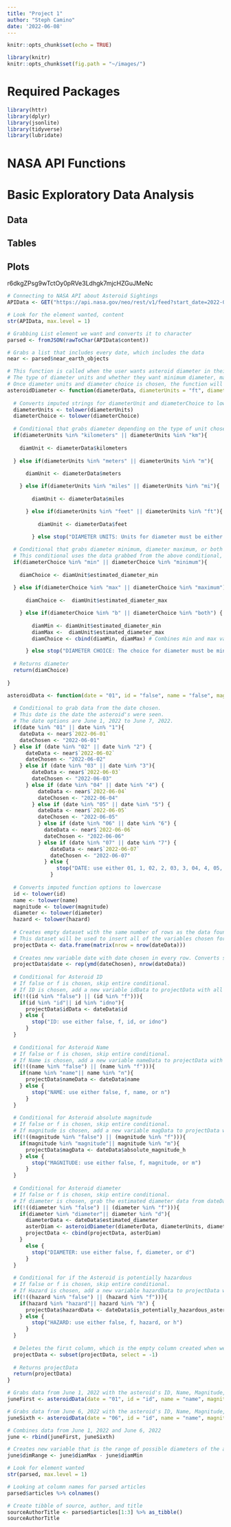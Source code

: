 ```yaml
---
title: "Project 1"
author: "Steph Camino"
date: '2022-06-08'
---
```


```r
knitr::opts_chunk$set(echo = TRUE)
```

```r
library(knitr)
knitr::opts_chunk$set(fig.path = "~/images/")
```

# Required Packages
```r
library(httr)
library(dplyr)
library(jsonlite)
library(tidyverse)
library(lubridate)
```


# NASA API Functions

# Basic Exploratory Data Analysis

## Data

## Tables

## Plots




r6dkgZPsg9wTctOy0pRVe3Ldhgk7mjcHZGuJMeNc

```r

# Connecting to NASA API about Asteroid Sightings
APIData <- GET("https://api.nasa.gov/neo/rest/v1/feed?start_date=2022-06-01&end_date=2022-06-07&api_key=r6dkgZPsg9wTctOy0pRVe3Ldhgk7mjcHZGuJMeNc")
```

```r
# Look for the element wanted, content
str(APIData, max.level = 1)

# Grabbing List element we want and converts it to character
parsed <- fromJSON(rawToChar(APIData$content))

# Grabs a list that includes every date, which includes the data
near <- parsed$near_earth_objects
```

```r
# This function is called when the user wants asteroid diameter in their dataset.
# The type of diameter units and whether they want minimum diameter, maximum diameter, or both diameters must be chosen. 
# Once diameter units and diameter choice is chosen, the function will grab it and insert it in the dataset.
asteroidDiameter <- function(diameterData, diameterUnits = "ft", diameterChoice = "both"){
  
  # Converts imputed strings for diameterUnit and diameterChoice to lowercase.
  diameterUnits <- tolower(diameterUnits)
  diameterChoice <- tolower(diameterChoice)
  
  # Conditional that grabs diameter depending on the type of unit chosen. 
  if(diameterUnits %in% "kilometers" || diameterUnits %in% "km"){
    
    diamUnit <- diameterData$kilometers
    
  } else if(diameterUnits %in% "meters" || diameterUnits %in% "m"){
      
      diamUnit <- diameterData$meters

    } else if(diameterUnits %in% "miles" || diameterUnits %in% "mi"){
        
        diamUnit <- diameterData$miles

      } else if(diameterUnits %in% "feet" || diameterUnits %in% "ft"){
          
          diamUnit <- diameterData$feet
          
        } else stop("DIAMETER UNITS: Units for diameter must be either kilometers, km, meters, m, miles, mi, feet, or ft")

  # Conditional that grabs diameter minimum, diameter maximum, or both depending on what was chosen.
  # This conditional uses the data grabbed from the above conditional, diamUnit. 
  if(diameterChoice %in% "min" || diameterChoice %in% "minimum"){
      
    diamChoice <- diamUnit$estimated_diameter_min
      
  } else if(diameterChoice %in% "max" || diameterChoice %in% "maximum"){
      
      diamChoice <-  diamUnit$estimated_diameter_max

    } else if(diameterChoice %in% "b" || diameterChoice %in% "both") {
        
        diamMin <- diamUnit$estimated_diameter_min
        diamMax <-  diamUnit$estimated_diameter_max
        diamChoice <- cbind(diamMin, diamMax) # Combines min and max variables

      } else stop("DIAMETER CHOICE: The choice for diameter must be minimum, min, maximum, max, both, or b")
  
  # Returns diameter
  return(diamChoice)                
  
}
```

```r
asteroidData <- function(date = "01", id = "false", name = "false", magnitude = "false", diameter = "false", hazard = "false", diameterUnits, diameterChoice){
  
  # Conditional to grab data from the date chosen.
  # This date is the date the asteroid's were seen.
  # The date options are June 1, 2022 to June 7, 2022.
  if(date %in% "01" || date %in% "1"){
    dateData <- near$`2022-06-01`
    dateChosen <- "2022-06-01"
  } else if (date %in% "02" || date %in% "2") {
      dateData <- near$`2022-06-02`
      dateChosen <- "2022-06-02"
    } else if (date %in% "03" || date %in% "3"){ 
        dateData <- near$`2022-06-03`
        dateChosen <- "2022-06-03"
      } else if (date %in% "04" || date %in% "4") {
          dateData <- near$`2022-06-04`
          dateChosen <- "2022-06-04"
        } else if (date %in% "05" || date %in% "5") {
          dateData <- near$`2022-06-05`
          dateChosen <- "2022-06-05"
          } else if (date %in% "06" || date %in% "6") {
            dateData <- near$`2022-06-06`
            dateChosen <- "2022-06-06"
          } else if (date %in% "07" || date %in% "7") {
              dateData <- near$`2022-06-07`
              dateChosen <- "2022-06-07"
            } else {
                stop("DATE: use either 01, 1, 02, 2, 03, 3, 04, 4, 05, 5, 06, 6, 07, or 7")
              } 
     
  # Converts imputed function options to lowercase
  id <- tolower(id)
  name <- tolower(name)
  magnitude <- tolower(magnitude)
  diameter <- tolower(diameter)
  hazard <- tolower(hazard)
  
  # Creates empty dataset with the same number of rows as the data found above in the date conditional. 
  # This dataset will be used to insert all of the variables chosen for the final dataset.
  projectData <- data.frame(matrix(nrow = nrow(dateData)))
  
  # Creates new variable date with date chosen in every row. Converts string to a date too.
  projectData$date <- rep(ymd(dateChosen), nrow(dateData))
  
  # Conditional for Asteroid ID
  # If false or f is chosen, skip entire conditional.
  # If ID is chosen, add a new variable idData to projectData with all of the asteroid's IDs.
  if(!((id %in% "false") || (id %in% "f"))){
    if(id %in% "id"|| id %in% "idno"){
      projectData$idData <- dateData$id
    } else {
        stop("ID: use either false, f, id, or idno")
      }
  }
  
  # Conditional for Asteroid Name
  # If false or f is chosen, skip entire conditional.
  # If Name is chosen, add a new variable nameData to projectData with all of the asteroid's names. 
  if(!((name %in% "false") || (name %in% "f"))){
    if(name %in% "name"|| name %in% "n"){
      projectData$nameData <- dateData$name
    } else {
        stop("NAME: use either false, f, name, or n")
      } 
  }
  
  # Conditional for Asteroid absolute magnitude
  # If false or f is chosen, skip entire conditional.
  # If magnitude is chosen, add a new variable magData to projectData with all of the asteroid's absolute magnitude.  
  if(!((magnitude %in% "false") || (magnitude %in% "f"))){
    if(magnitude %in% "magnitude"|| magnitude %in% "m"){
      projectData$magData <- dateData$absolute_magnitude_h
    } else {
        stop("MAGNITUDE: use either false, f, magnitude, or m")
      }
  }
  
  # Conditional for Asteroid diameter
  # If false or f is chosen, skip entire conditional.
  # If diameter is chosen, grab the estimated diameter data from dateData, call the function ateroidDiameter, and add a new variable asterDiam or minDiam and max diam to projectData  depending on if min, max, or both is chosen with all of the asteroid's diameters. 
  if(!((diameter %in% "false") || (diameter %in% "f"))){
    if(diameter %in% "diameter"|| diameter %in% "d"){
      diameterData <- dateData$estimated_diameter
      asterDiam <- asteroidDiameter(diameterData, diameterUnits, diameterChoice)
      projectData <- cbind(projectData, asterDiam)
    } 
      else {
        stop("DIAMETER: use either false, f, diameter, or d")
      } 
  }  
  
  # Conditional for if the Asteroid is potentially hazardous
  # If false or f is chosen, skip entire conditional.
  # If Hazard is chosen, add a new variable hazardData to projectData with TRUE/FALSE if the asteroid is hazardous or not.   
  if(!((hazard %in% "false") || (hazard %in% "f"))){
    if(hazard %in% "hazard"|| hazard %in% "h") {
      projectData$hazardData <- dateData$is_potentially_hazardous_asteroid
    } else {
        stop("HAZARD: use either false, f, hazard, or h")
      }
  }
  
  # Deletes the first column, which is the empty column created when we created the empty dataset. 
  projectData <- subset(projectData, select = -1)
  
  # Returns projectData
  return(projectData)
}
```

```r
# Grabs data from June 1, 2022 with the asteroid's ID, Name, Magnitude, Diameter, both min and mas, in feet, and if it is Hazardous or not.
juneFirst <- asteroidData(date = "01", id = "id", name = "name", magnitude = "m", diameter = "d", hazard = "h", diameterUnits = "ft", diameterChoice = "b")

# Grabs data from June 6, 2022 with the asteroid's ID, Name, Magnitude, Diameter, both min and mas, in feet, and if it is Hazardous or not.
juneSixth <- asteroidData(date = "06", id = "id", name = "name", magnitude = "m", diameter = "d", hazard = "h", diameterUnits = "ft", diameterChoice = "b")

# Combines data from June 1, 2022 and June 6, 2022
june <- rbind(juneFirst, juneSixth)

# Creates new variable that is the range of possible diameters of the asteroid
june$dimRange <- june$diamMax - june$diamMin
```


```r

# Look for element wanted
str(parsed, max.level = 1)

# Looking at column names for parsed articles
parsed$articles %>% colnames()

# Create tibble of source, author, and title
sourceAuthorTitle <- parsed$articles[1:3] %>% as_tibble()
sourceAuthorTitle
```


